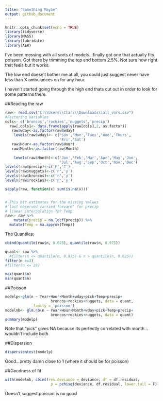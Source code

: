 ```yaml
---
title: "Something Maybe"
output: github_document
---
```


```r
knitr::opts_chunk$set(echo = TRUE)
library(tidyverse)
library(MASS)
library(lubridate)
library(AER)
```

I've been messing with all sorts of models...finally got one that actually fits poisson.  Got there by trimming the top and bottom 2.5%.  Not sure how right that feels but it works.  

The low end doesn't bother me at all, you could just suggest never have less than X ambulances on for any hour.

I haven't started going through the high end thats cut out in order to look for some patterns there.

##Reading the raw
```r
raw<- read.csv("C:\\Users\\Clars\\Downloads\\all_vars.csv")
#Factoring Variables
cols<- c('broncos','rockies','nuggets','precip')
  raw[,cols]<- data.frame(apply(raw[cols],2, as.factor))
   raw$wday<-as.factor(raw$wday)
    levels(raw$wday)<- c('Sun','Mon','Tues','Wed','Thurs',
                         'Fri','Sat')
   raw$Hour<-as.factor(raw$Hour)
   raw$Month<-as.factor(raw$Month)
 
    levels(raw$Month)<-c('Jan','Feb','Mar','Apr','May','Jun',
                         'Jul','Aug','Sep','Oct','Nov','Dec')
levels(raw$precip)<-c('F','T')
levels(raw$nuggets)<-c('n','y')
levels(raw$broncos)<-c('n','y')
levels(raw$rockies)<-c('n','y')

sapply(raw, function(x) sum(is.na(x)))


# This bit estimates for the missing values 
#'last observed carried forward' for precip
# linear interpolation for Temp
raw<- raw %>%  
    mutate(precip = na.locf(precip)) %>% 
  mutate(Temp = na.approx(Temp))


```


The Quantiles:
```r
cbind(quantile(raw$n, 0.025), quantile(raw$n, 0.975))

quant<- raw %>% 
  #filter(n <= quantile(n, 0.975) & n > quantile(n, 0.025))
filter(n >=3) 
#filter(n <= 28)

max(quant$n)
min(quant$n)
```

##Poisson
```r
modelp<-glm(n ~ Year+Hour+Month+wday+pick+Temp+precip+
                     broncos+rockies+nuggets, data = quant, 
             family = 'poisson')
modelnb<- glm.nb(n ~ Year+Hour+Month+wday+pick+Temp+precip+
                     broncos+rockies+nuggets, data = quant)
summary(modelp)
```
Note that "pick" gives NA because its perfectly correlated with month...wouldn't include both

##Dispersion
```r
dispersiontest(modelp)
```
Good...pretty damn close to 1 (where it should be for poisson)

##Goodness of fit
```r
with(modelnb, cbind(res.deviance = deviance, df = df.residual, 
                     p = pchisq(deviance, df.residual, lower.tail = F)))
```
Doesn't suggest poisson is no good